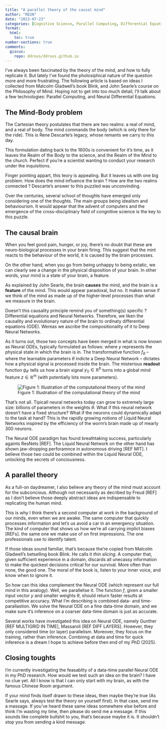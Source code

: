 ```yaml
---
title: "A parallel theory of the causal mind"
author: "RD2N"
date: "2023-07-23"
categories: [Cognitive Science, Parallel Computing, Differential Equations]
format:
  html:
    toc: true
number-sections: true
comments:
  giscus: 
    repo: ddrous/ddrous.github.io
---
```


I've always been fascinated by the theory of the mind, and how to fully replicate it. But lately I've found the pholosiphical nature of the question more and more frustrating. The following article is based on ideas I collected from Malcolm Gladwell's book Blink, and John Searle's course on the Philosophy of Mind. Hoping not to get into too much detail, I'll talk about a few technologies: Parallel Computing, and Neural Differential Equations.



## The Mind-Body problem

The Cartesian theory postulates that there are two realms: a real of mind, and a real of body. The mind commands the body (which is only there for the ride). This is Rene Descarte's legacy, whose remants we carry to this day.

This formulation dating back to the 1600s is convenient for it's time, as it leaves the Realm of the Body to the science, and the Realm of the Mind to the church. Perfect if you're a scientist wanting to conduct your research under the inquisitions.

Finger pointing appart, this teory is appealing. But it leaves us with one big problem. How does the mind influence the brain ? How are the two realms connected ? Descarte's answer to this puzzled was unconvinding.

Over the centuries, several school of thoughts have emerged only considering one of the thoughts. The main groups being idealism and behaviourism. It would appear that the advent of computers and the emergence of the cross-disciplinary field of congnitive science is the key to this puzzle.


## The causal brain

When you feel good pain, hunger, or joy, there's no doubt that these are neuro-biological processes in your brain firing. This suggest that the mint reacts to the behaviour of the world, it is caused by the brain processes.

On the other hand, when you go from being unhappy to being extatic, we can clearly see a change in the physical disposition of your brain. In other words, your mind is a state of your brain, a feature.

As explained by John Searle, the brain **causes** the mind, and the brain is a **feature** of the mind. This would appear paradoxal, but no. It makes sense if we think of the mind as made up of the higher-level processes than what we measure in the brain.

Doesn't this causality principle remind you of something(s) specific ? Differential equations and Neural Networks. Therefore, we liken the causality and evolutionary nature of the brain to ordinaty differential equations (ODE). Wereas we ascribe the compositionality of it to Deep Neural Networks.

As it turns out, those two concepts have been merged in what is now known as Neural ODEs, typically formulated as follows:
\begin{align}
\frac{\text{d} y}{\text{d} t}(t) &= f_{\theta}(y,t), \qquad t \in ]t_0, t_f [ \\
y(t_0) &= y_0, \\
z(t) &= g_{\theta'}(\theta, y, y_0, t, t_0, t_f),
\end{align}
where $y$ represents the physical state in which the brain is in. The transformative function $f_{\theta}$ -- where the learnable parameters $\theta$ indicte a Deep Neural Network -- dictates how a physical signal is processed inside the brain. The misterious **readout** function $g_{\theta'}$ tells us how a brain signal $y_0\in \mathbb{R}^b$ turns into a global mind feature $z \in \mathbb{R}^m$ (with potentially lots more parameters).

![Figure 1: Illustration of the computational theory of the mind](MindBodyProblem.png)

That's not all. Tipicall neural networks today can grow to extremely large size: billions of parameters in the weights $\theta$. What if this neural network doesn't have a fixed structure? What if the neurons could dynamically adapt to the task at hand? This is the rapidly growing notions of Liquid Neural Networks inspired by the efficiency of the worm's brain made up of mearly 300 neurons.

The Neural ODE paradigm has found breathtaking success, particularly againts ResNets [REF]. The Liquid Neural Network on the other hand has shown jaw-dropping perforamnce in autonomous driving [REF MIT]. I believe those two could be combined within the Liquid Neural ODE, unlocking the secrets of conciousness.



## A parallel theory 

As a full-on daydreamer, I also believe any theory of the mind must account for the subconcious. Although not necessarily as decribed by Freud [REF] as I don't believe those deeply abstract ideas are indispensable to replicating the human mind.

This is why I think there's a second computer at work in the background of our minds, even when we are awake. The same computer that quickly processes information and let's us avoid a car in an emergency situation. The kind of computer that shows us how we're all carrying implict biases [REFs]. the same one we make use of on first impressions. The one professionals use to identify talent.

If those ideas sound familiar, that's because the're copied from Malcolm Gladwell's betselling book Blink. He calls it _thin slicing_. A computer that, given sufficient experience in a domain, discards all unecassy information to make the quickest decisions critical for our survival. More often than none, the good one. The moral of the book is, listen to your inner voice, and know when to ignore it.

So how can this idea complement the Neural ODE (which represent our full mind in this analogy). Well, we parallelise it. The function $f$, given a smaller input vector $y$ and smaller weights $\theta$, should return faster results at competitive accuracy. What I'm describing is combined data- and time-parallastion. We solve the Neural ODE on a fine data-time domain, and we make sure it's inference on a coarser data-time domain is just as accurate.

Several works have investigated this idea on Neural ODE, namely Gunther [REF MULTIGRID IN TIME], Massaroli [REF DIFF LAYERS]. However, they only considered time (or layer) parallelism. Moreover, they focus on the training, rather than inference. Combinng at data and time for quick inference is a dream I hope to achieve before then end of my PhD (2025).


## Closing toughts

I'm currently investigating the feasablity of a data-time parallel Neural ODE in my PhD research. How would we test such an idea on the brain? I have no clue yet. All I know is that I can only start with my brain, as with the famous Chinese Room argument.

If your mind finds itself drawn to these ideas, then maybe they're true (As Searle says, always test the theory on yourself first). In that case, send me a massage. If you've heard these same ideas somewhere else before and think I'm wasting my time, then please do send me a message. If this sounds like complete bullshit to you, that's because maybe it is. It shouldn't stop you from sending a kind message.